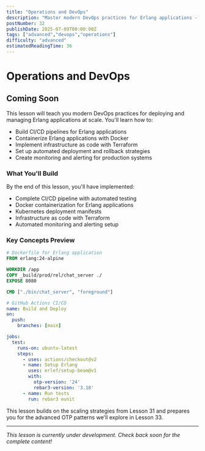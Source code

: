 ```yaml
---
title: "Operations and DevOps"
description: "Master modern DevOps practices for Erlang applications - CI/CD pipelines, containerization, infrastructure as code, and automated operations"
postNumber: 32
publishDate: 2025-07-09T00:00:00Z
tags: ["advanced","devops","operations"]
difficulty: "advanced"
estimatedReadingTime: 36
---
```


# Operations and DevOps

## Coming Soon

This lesson will teach you modern DevOps practices for deploying and managing Erlang applications at scale. You'll learn how to:

- Build CI/CD pipelines for Erlang applications
- Containerize Erlang applications with Docker
- Implement infrastructure as code with Terraform
- Set up automated deployment and rollback strategies
- Create monitoring and alerting for production systems

### What You'll Build

By the end of this lesson, you'll have implemented:
- Complete CI/CD pipeline with automated testing
- Docker containerization for Erlang applications
- Kubernetes deployment manifests
- Infrastructure as code with Terraform
- Automated monitoring and alerting setup

### Key Concepts Preview

```dockerfile
# Dockerfile for Erlang application
FROM erlang:24-alpine

WORKDIR /app
COPY _build/prod/rel/chat_server ./
EXPOSE 8080

CMD ["./bin/chat_server", "foreground"]
```

```yaml
# GitHub Actions CI/CD
name: Build and Deploy
on:
  push:
    branches: [main]

jobs:
  test:
    runs-on: ubuntu-latest
    steps:
      - uses: actions/checkout@v2
      - name: Setup Erlang
        uses: erlef/setup-beam@v1
        with:
          otp-version: '24'
          rebar3-version: '3.18'
      - name: Run tests
        run: rebar3 eunit
```

This lesson builds on the scaling strategies from Lesson 31 and prepares you for the advanced OTP patterns we'll explore in Lesson 33.

---

_This lesson is currently under development. Check back soon for the complete content!_